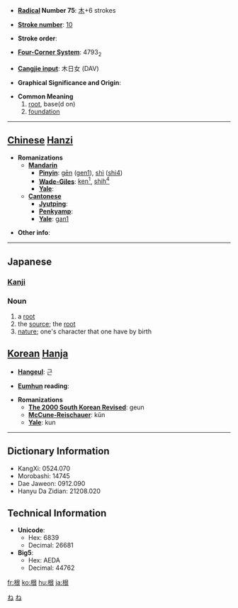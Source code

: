 * '''[[Wiktionary:Chinese radical index| Radical]] Number 75''': [[Wiktionary:Chinese radical index 木|木]]+6 strokes

* '''[[Wiktionary:Chinese total strokes index|Stroke number]]''': [[Wiktionary:Chinese total strokes index 10|10]]

* '''Stroke order''': 

* '''[[Wiktionary:Chinese four corner index|Four-Corner System]]''': 4793<sub>2</sub>

* '''[[Wiktionary:Chinese Cangjie index|Cangjie input]]''': 木日女 (DAV)

* '''Graphical Significance and Origin''': 

* '''Common Meaning'''
*# [[root]], base(d on)
*# [[foundation]]


----

== [[Chinese]] [[Hanzi]] ==

* '''Romanizations'''
** '''[[Mandarin]]'''
*** '''[[Pinyin]]''': [[gēn]] ([[gen1]]), [[shì]] ([[shi4]])
*** '''[[Wade-Giles]]''': [[ken1|ken<sup>1</sup>]], [[shih4|shih<sup>4</sup>]]
*** '''[[Yale]]''': 
** '''[[Cantonese]]'''
*** '''[[Jyutping]]''':
*** '''[[Penkyamp]]''': 
*** '''[[Yale]]''': [[gan1]]

* '''Other info''': 

----

==Japanese==
[[Category:1000_Japanese_basic_words|ね]]
[[Category:Japanese language|ね]]
===[[Kanji]]===
{{kanji|on readings=[[こん]] (kon)
|kun readings=[[ね]] (ne)
}}

=== Noun ===
{{janoun|ね|ne}}
# a [[root]]
# the [[source]]; the [[root]]
# [[nature]]; one's character that one have by birth

== [[Korean]] [[Hanja]] ==

* '''[[Hangeul]]''': 근

* '''[[Eumhun]] reading''': 

* '''Romanizations'''
** '''[[The 2000 South Korean Revised Romanization|The 2000 South Korean Revised]]''': geun
** '''[[McCune-Reischauer]]''': kŭn
** '''[[Yale]]''': kun

----

== Dictionary Information ==

* KangXi: 0524.070
* Morobashi: 14745
* Dae Jaweon: 0912.090
* Hanyu Da Zidian: 21208.020

== Technical Information ==

* '''Unicode''':
** Hex: 6839
** Decimal: 26681
* '''Big5''':
** Hex: AEDA
** Decimal: 44762

[[fr:根]]
[[ko:根]]
[[hu:根]]
[[ja:根]]